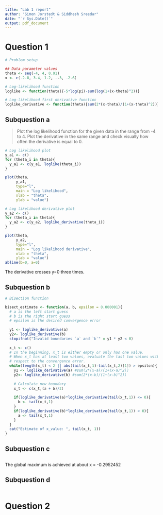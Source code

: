 ```yaml
---
title: "Lab 1 report"
author: "Simon Jorstedt & Siddhesh Sreedar"
date: "`r Sys.Date()`"
output: pdf_document
---
```



# Question 1

```r
# Problem setup

## Data parameter values
theta <- seq(-4, 4, 0.01)
x <- c(-2.8, 3.4, 1.2, -.3, -2.6)

# Log-likelihood function
loglike <- function(theta){-5*log(pi)-sum(log(1+(x-theta)^2))}

# Log-likelihood first derivative function
loglike_derivative <- function(theta){sum(2*(x-theta)/(1+(x-theta)^2))}
```

## Subquestion a
> Plot the log likelihood function for the given data in the range from -4 to 4. Plot the derivative in the same range and check visually how often the derivative is equal to 0.

```r
# Log likelihood plot
y_a1 <- c()
for (theta_i in theta){
  y_a1 <- c(y_a1, loglike(theta_i))
}

plot(theta,
     y_a1,
     type="l",
     main = "Log likelihood",
     xlab = "theta",
     ylab = "value")

# Log likelihood derivative plot
y_a2 <- c()
for (theta_i in theta){
  y_a2 <- c(y_a2, loglike_derivative(theta_i))
}

plot(theta,
     y_a2,
     type="l",
     main = "Log likelihood derivative",
     xlab = "theta",
     ylab = "value")
abline(b=0, a=0)
```

The derivative crosses y=0 three times.

## Subquestion b

```r
# Bisection function

bisect_estimate <- function(a, b, epsilon = 0.000001){
  # a is the left start guess
  # b is the right start guess
  # epsilon is the desired convergence error
  
  y1 <- loglike_derivative(a)
  y2<- loglike_derivative(b)
  stopifnot("Invalid boundaries `a` and `b`" = y1 * y2 < 0)
  
  x_t <- c()
  # In the beginning, x_t is either empty or only has one value.
  # When x_t has at least two values, evaluate the last two values with
  # respect to the convergence error.
  while(length(x_t) < 2 || abs(tail(x_t,1)-tail(x_t,2)[1]) > epsilon){
    y1 <- loglike_derivative(a) #sum(2*(x-a)/(1+(x-a)^2))
    y2<- loglike_derivative(b) #sum(2*(x-b)/(1+(x-b)^2))
    
    # Calculate new boundary
    x_t <- c(x_t,(a + b)/2)
    
    if(loglike_derivative(a)*loglike_derivative(tail(x_t,1)) <= 0){
      b <- tail(x_t,1)
    }
    if(loglike_derivative(b)*loglike_derivative(tail(x_t,1)) < 0){
      a <- tail(x_t,1)
    }
  }
  cat("Estimate of x_value: ", tail(x_t, 1))
}
```

## Subquestion c

```r

```

The global maximum is achieved at about x = -0.2952452

## Subquestion d

```r

```


# Question 2

```r

```

